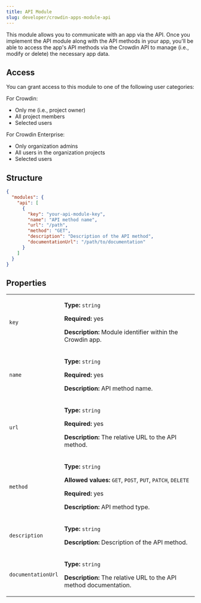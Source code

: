```yaml
---
title: API Module
slug: developer/crowdin-apps-module-api
---
```


This module allows you to communicate with an app via the API. Once you implement the API module along with the API methods in your app, you'll be able to access the app's API methods via the Crowdin API to manage (i.e., modify or delete) the necessary app data.

## Access

You can grant access to this module to one of the following user categories:

For Crowdin:

* Only me (i.e., project owner)
* All project members
* Selected users

For Crowdin Enterprise:

* Only organization admins
* All users in the organization projects
* Selected users

## Structure

```json title="manifest.json"
{
  "modules": {
    "api": [
      {
        "key": "your-api-module-key",
        "name": "API method name",
        "url": "/path",
        "method": "GET",
        "description": "Description of the API method",
        "documentationUrl": "/path/to/documentation"
      }
    ]
  }
}
```

## Properties

<table>
  <tbody>
    <tr>
      <td><code>key</code></td>
      <td>
        <p><strong>Type:</strong> <code>string</code></p>
        <p><strong>Required:</strong> yes</p>
        <p><strong>Description:</strong> Module identifier within the Crowdin app.</p>
      </td>
    </tr>
    <tr>
      <td><code>name</code></td>
      <td>
        <p><strong>Type:</strong> <code>string</code></p>
        <p><strong>Required:</strong> yes</p>
        <p><strong>Description:</strong> API method name.</p>
      </td>
    </tr>
    <tr>
      <td><code>url</code></td>
      <td>
        <p><strong>Type:</strong> <code>string</code></p>
        <p><strong>Required:</strong> yes</p>
        <p><strong>Description:</strong> The relative URL to the API method.</p>
      </td>
    </tr>
    <tr>
      <td><code>method</code></td>
      <td>
        <p><strong>Type:</strong> <code>string</code></p>
        <p><strong>Allowed values:</strong> <code>GET</code>, <code>POST</code>, <code>PUT</code>, <code>PATCH</code>, <code>DELETE</code></p>
        <p><strong>Required:</strong> yes</p>
        <p><strong>Description:</strong> API method type.</p>
      </td>
    </tr>
    <tr>
      <td><code>description</code></td>
      <td>
        <p><strong>Type:</strong> <code>string</code></p>
        <p><strong>Description:</strong> Description of the API method.</p>
      </td>
    </tr>
    <tr>
      <td><code>documentationUrl</code></td>
      <td>
        <p><strong>Type:</strong> <code>string</code></p>
        <p><strong>Description:</strong> The relative URL to the API method documentation.</p>
      </td>
    </tr>
  </tbody>
</table>
